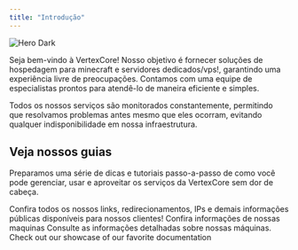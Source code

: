 ```yaml
---
title: "Introdução"
---
```


<img alt="Hero Dark" classname="hidden dark:block" src="/images/hero-dark.svg" />

Seja bem-vindo à VertexCore! Nosso objetivo é fornecer soluções de hospedagem para minecraft e servidores dedicados/vps!, garantindo uma experiência livre de preocupações. Contamos com uma equipe de especialistas prontos para atendê-lo de maneira eficiente e simples.

Todos os nossos serviços são monitorados constantemente, permitindo que resolvamos problemas antes mesmo que eles ocorram, evitando qualquer indisponibilidade em nossa infraestrutura.

## Veja nossos guias

Preparamos uma série de dicas e tutoriais passo-a-passo de como você pode gerenciar, usar e aproveitar os serviços da VertexCore sem dor de cabeça.

<CardGroup cols={2}>
  <Card title="Nossos Links" iconType="solid" icon="link" href="https://mintlify.com/docs/settings/global">
    Confira todos os nossos links, redirecionamentos, IPs e demais informações públicas disponíveis para nossos clientes!
  </Card>

  <Card title="Nossas Maquinas" icon="code" href="https://mintlify.com/docs/api-playground/openapi">
    Confira informações de nossas maquinas
  </Card>

  <Card title="Add Components" icon="screwdriver-wrench" href="https://mintlify.com/docs/content/components/accordions">
    Consulte as informações detalhadas sobre nossas máquinas.
  </Card>

  <Card title="Get Inspiration" icon="stars" href="https://mintlify.com/customers">
    Check out our showcase of our favorite documentation
  </Card>
</CardGroup>